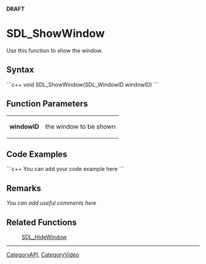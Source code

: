 <!-- pragma section-numbers off -->
<!-- pragma disable-camelcase -->
'''DRAFT'''

= SDL_ShowWindow =
Use this function to show the window.


== Syntax ==
```c++
void SDL_ShowWindow(SDL_WindowID windowID)
```

== Function Parameters ==
{|
|'''windowID'''
|the window to be shown
|}

== Code Examples ==
```c++
You can add your code example here
```

== Remarks ==
''You can add useful comments here''

== Related Functions ==
:[[SDL_HideWindow]]

----
[[CategoryAPI]], [[CategoryVideo]]

